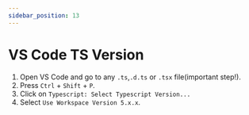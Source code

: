 ```yaml
---
sidebar_position: 13
---
```


# VS Code TS Version

1. Open VS Code and go to any `.ts`,`.d.ts` or `.tsx` file(important step!).
2. Press `Ctrl` + `Shift` + `P`.
3. Click on `Typescript: Select Typescript Version...`
4. Select `Use Workspace Version 5.x.x`.

